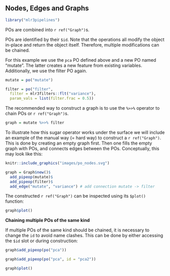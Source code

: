 ## Nodes, Edges and Graphs {#pipe-nodes-edges-graphs}

```r
library("mlr3pipelines")
```

POs are combined into `r ref("Graph")`s.

POs are identified by their `$id`.
Note that the operations all modify the object in-place and return the object itself.
Therefore, multiple modifications can be chained.

For this example we use the `pca` PO defined above and a new PO named "mutate".
The latter creates a new feature from existing variables.
Additionally, we use the filter PO again.

```r
mutate = po("mutate")

filter = po("filter",
  filter = mlr3filters::flt("variance"),
  param_vals = list(filter.frac = 0.5))
```
The recommended way to construct a graph is to use the `%>>%` operator to chain POs or `r ref("Graph")`s.

```r
graph = mutate %>>% filter
```

To illustrate how this sugar operator works under the surface we will include an example of the manual way (= hard way) to construct a `r ref("Graph")`. 
This is done by creating an empty graph first.
Then one fills the empty graph with POs, and connects edges between the POs.
Conceptually, this may look like this:

```r
knitr::include_graphics("images/po_nodes.svg")
```

```r
graph = Graph$new()$
  add_pipeop(mutate)$
  add_pipeop(filter)$
  add_edge("mutate", "variance") # add connection mutate -> filter
```

The constructed `r ref("Graph")`  can be inspected using its `$plot()` function:

```r
graph$plot()
```

**Chaining multiple POs of the same kind**

If multiple POs of the same kind should be chained, it is necessary to change the `id` to avoid name clashes.
This can be done by either accessing the `$id` slot or during construction:

```r
graph$add_pipeop(po("pca"))
```

```r
graph$add_pipeop(po("pca", id = "pca2"))
```

```r
graph$plot()
```
